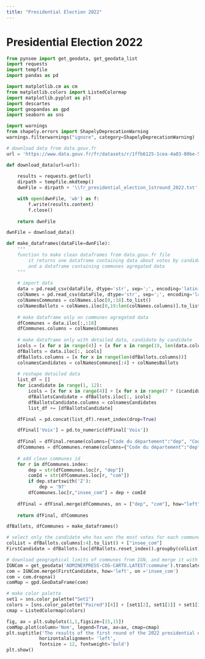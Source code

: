 ```yaml
---
title: "Presidential Election 2022"
---
```


# Presidential Election 2022

```python
from pynsee import get_geodata, get_geodata_list
import requests
import tempfile
import pandas as pd
```

```python
import matplotlib.cm as cm
from matplotlib.colors import ListedColormap
import matplotlib.pyplot as plt
import descartes
import geopandas as gpd
import seaborn as sns
```

```python
import warnings
from shapely.errors import ShapelyDeprecationWarning
warnings.filterwarnings("ignore", category=ShapelyDeprecationWarning)
```

```python
# download data from data.gouv.fr
url = 'https://www.data.gouv.fr/fr/datasets/r/1ffb6125-1cea-4a03-80be-520c1c3a5411'

def download_data(url=url):
    
    results = requests.get(url)
    dirpath = tempfile.mkdtemp()
    dwnFile = dirpath + '\\fr_presidential_election_1stround_2022.txt'

    with open(dwnFile, 'wb') as f:
        f.write(results.content)
        f.close()
        
    return dwnFile

dwnFile = download_data()
```

```python

def make_dataframes(dataFile=dwnFile):
    """
    function to make clean dataframes from data.gouv.fr file
        it returns one dataframe containing data about votes by candidate and commune, 
        and a dataframe containing communes agregated data
    """    
    
    # import data
    data = pd.read_csv(dataFile, dtype='str', sep=';', encoding='latin-1', skiprows=1, header=None)
    colNames = pd.read_csv(dataFile, dtype='str', sep=';', encoding='latin-1', nrows=1, header=None)
    colNamesCommunes = colNames.iloc[0,:18].to_list()
    colNamesBallots = colNames.iloc[0,19:len(colNames.columns)].to_list()
    
    # make dataframe only on communes agregated data
    dfCommunes = data.iloc[:,:18]
    dfCommunes.columns = colNamesCommunes
    
    # make dataframe only with detailed data, candidate by candidate
    icols = [x for x in range(4)] + [x for x in range(19, len(data.columns))]
    dfBallots = data.iloc[:, icols]
    dfBallots.columns = [x for x in range(len(dfBallots.columns))]
    colnamesCandidates = colNamesCommunes[:4] + colNamesBallots
    
    # reshape detailed data
    list_df = []
    for icandidate in range(1, 12):
        icols = [x for x in range(4)] + [x for x in range(7 * (icandidate - 1) + 4, 7 * icandidate + 4)]
        dfBallotsCandidate = dfBallots.iloc[:, icols]
        dfBallotsCandidate.columns = colnamesCandidates
        list_df += [dfBallotsCandidate]

    dfFinal = pd.concat(list_df).reset_index(drop=True)

    dfFinal['Voix'] = pd.to_numeric(dfFinal['Voix'])
        
    dfFinal = dfFinal.rename(columns={"Code du département":"dep", "Code de la commune":"com"})
    dfCommunes = dfCommunes.rename(columns={"Code du département":"dep", "Code de la commune":"com"})
    
    # add clean communes id  
    for r in dfCommunes.index:
        dep = str(dfCommunes.loc[r, "dep"])
        comId = str(dfCommunes.loc[r, "com"])
        if dep.startswith('Z'):        
            dep = '97'
        dfCommunes.loc[r,"insee_com"] = dep + comId
        
    dfFinal = dfFinal.merge(dfCommunes, on = ["dep", "com"], how="left")
    
    return dfFinal, dfCommunes

dfBallots, dfCommunes = make_dataframes()
```

```python
# select only the candidate who has won the most votes for each commune
colList = dfBallots.columns[:4].to_list() + ["insee_com"]
FirstCandidate = dfBallots.loc[dfBallots.reset_index().groupby(colList)['Voix'].idxmax()].reset_index(drop=True)    
```

```python
# download geographical limits of communes from IGN, and merge it with 
IGNCom = get_geodata('ADMINEXPRESS-COG-CARTO.LATEST:commune').translate().zoom()
com = IGNCom.merge(FirstCandidate, how='left', on ='insee_com')
com = com.dropna()
comMap = gpd.GeoDataFrame(com)
```

```python
# make color palette
set1 = sns.color_palette("Set1")
colors = [sns.color_palette("Paired")[4]] + [set1[2], set1[1]] + set1[3:5] + [set1[0]] + set1[6:len(set1)]
cmap = ListedColormap(colors)
```

```python
fig, ax = plt.subplots(1,1,figsize=[15,15])
comMap.plot(column='Nom', legend=True, ax=ax, cmap=cmap)
plt.suptitle('The results of the first round of the 2022 presidential election by commune', x = 0.3, y = 0.85,
            horizontalalignment= 'left',
            fontsize = 12, fontweight='bold')
plt.show()
```


